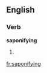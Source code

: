 ==English==

===Verb===
'''saponifying'''

# {{present participle of|[[saponify]]}}

[[fr:saponifying]]